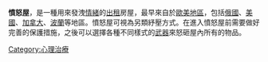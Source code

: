 {{multiple issues|
{{expand|time=2017-02-10T05:55:30+00:00}}
{{unreferenced|time=2017-02-10T05:55:30+00:00}}
{{orphan|time=2017-02-10T05:55:35+00:00}}
}}
'''憤怒屋'''，是一種用來發洩[[情緒|情緒]]的[[出租|出租]]房屋，最早來自於[[歐美地區|歐美地區]]，包括[[俄國|俄國]]、[[美國|美國]]、[[加拿大|加拿大]]、[[波蘭|波蘭]]等地區。憤怒屋可視為另類紓壓方式。在進入憤怒屋前需要做好完善的保護措施，之後可以選擇各種不同樣式的[[武器|武器]]來怒砸屋內所有的物品。

[[Category:心理治療|Category:心理治療]]